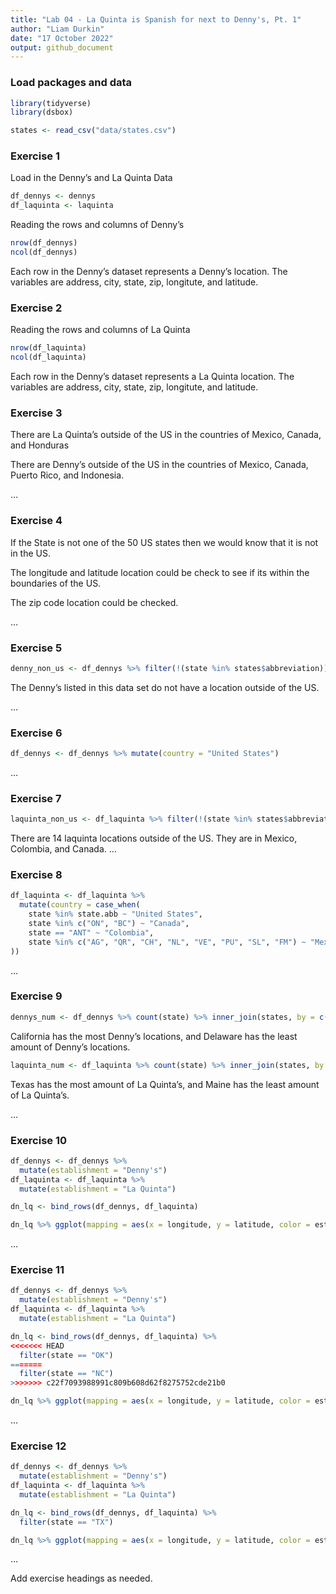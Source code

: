 ```yaml
---
title: "Lab 04 - La Quinta is Spanish for next to Denny's, Pt. 1"
author: "Liam Durkin"
date: "17 October 2022"
output: github_document
---
```


### Load packages and data

```r
library(tidyverse)
library(dsbox) 
```

```r
states <- read_csv("data/states.csv")
```

### Exercise 1

Load in the Denny's and La Quinta Data

```r
df_dennys <- dennys
df_laquinta <- laquinta
```

Reading the rows and columns of Denny's

```r
nrow(df_dennys)
ncol(df_dennys)
```

Each row in the Denny's dataset represents a Denny's location.
The variables are address, city, state, zip, longitute, and latitude.

### Exercise 2

Reading the rows and columns of La Quinta

```r
nrow(df_laquinta)
ncol(df_laquinta)
```

Each row in the Denny's dataset represents a La Quinta location.
The variables are address, city, state, zip, longitute, and latitude.

### Exercise 3

There are La Quinta's outside of the US in the countries of Mexico, Canada, and Honduras

There are Denny's outside of the US in the countries of Mexico, Canada, Puerto Rico, and Indonesia.

...

### Exercise 4

If the State is not one of the 50 US states then we would know that it is not in the US.

The longitude and latitude location could be check to see if its within the boundaries of the US.

The zip code location could be checked.

...

### Exercise 5

```r
denny_non_us <- df_dennys %>% filter(!(state %in% states$abbreviation))
```

The Denny's listed in this data set do not have a location outside of the US.

...

### Exercise 6

```r
df_dennys <- df_dennys %>% mutate(country = "United States")
```

...

### Exercise 7

```r
laquinta_non_us <- df_laquinta %>% filter(!(state %in% states$abbreviation))
```

There are 14 laquinta locations outside of the US.
They are in Mexico, Colombia, and Canada.
...

### Exercise 8

```r
df_laquinta <- df_laquinta %>% 
  mutate(country = case_when(
    state %in% state.abb ~ "United States",
    state %in% c("ON", "BC") ~ "Canada",
    state == "ANT" ~ "Colombia",
    state %in% c("AG", "QR", "CH", "NL", "VE", "PU", "SL", "FM") ~ "Mexico"
))
```

...

### Exercise 9

```r
dennys_num <- df_dennys %>% count(state) %>% inner_join(states, by = c("state" = "abbreviation"))
```

California has the most Denny's locations, and Delaware has the least amount of Denny's locations.

```r
laquinta_num <- df_laquinta %>% count(state) %>% inner_join(states, by = c("state" = "abbreviation"))
```

Texas has the most amount of La Quinta's, and Maine has the least amount of La Quinta's.

...

### Exercise 10

```r
df_dennys <- df_dennys %>%
  mutate(establishment = "Denny's")
df_laquinta <- df_laquinta %>%
  mutate(establishment = "La Quinta")

dn_lq <- bind_rows(df_dennys, df_laquinta)

dn_lq %>% ggplot(mapping = aes(x = longitude, y = latitude, color = establishment)) + geom_point()
```

...

### Exercise 11

```r
df_dennys <- df_dennys %>%
  mutate(establishment = "Denny's")
df_laquinta <- df_laquinta %>%
  mutate(establishment = "La Quinta")

dn_lq <- bind_rows(df_dennys, df_laquinta) %>%
<<<<<<< HEAD
  filter(state == "OK")
=======
  filter(state == "NC")
>>>>>>> c22f7093988991c809b608d62f8275752cde21b0

dn_lq %>% ggplot(mapping = aes(x = longitude, y = latitude, color = establishment)) + geom_point()
```

...

### Exercise 12

```r
df_dennys <- df_dennys %>%
  mutate(establishment = "Denny's")
df_laquinta <- df_laquinta %>%
  mutate(establishment = "La Quinta")

dn_lq <- bind_rows(df_dennys, df_laquinta) %>%
  filter(state == "TX")

dn_lq %>% ggplot(mapping = aes(x = longitude, y = latitude, color = establishment)) + geom_point()
```

...

Add exercise headings as needed.
